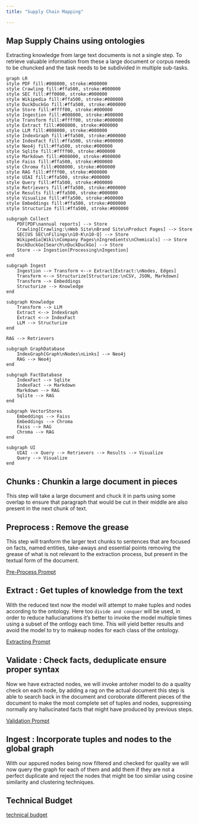 ```yaml
---
title: "Supply Chain Mapping"

---
```


## Map Supply Chains using ontologies


Extracting knowledge from large text documents is not a single step.
To retrieve valuable information from these a large document or corpus needs to be chuncked and the task needs to be subdivided in multiple sub-tasks.

```mermaid
graph LR
style PDF fill:#008000, stroke:#000000
style Crawling fill:#ffa500, stroke:#000000
style SEC fill:#ff0000, stroke:#000000
style Wikipedia fill:#ffa500, stroke:#000000
style DuckDuckGo fill:#ffa500, stroke:#000000
style Store fill:#ffff00, stroke:#000000
style Ingestion fill:#008000, stroke:#000000
style Transform fill:#ffff00, stroke:#000000
style Extract fill:#008000, stroke:#000000
style LLM fill:#008000, stroke:#000000
style IndexGraph fill:#ffa500, stroke:#000000
style IndexFact fill:#ffa500, stroke:#000000
style Neo4j fill:#ffa500, stroke:#000000
style Sqlite fill:#ffff00, stroke:#000000
style Markdown fill:#008000, stroke:#000000
style Faiss fill:#ffa500, stroke:#000000
style Chroma fill:#008000, stroke:#000000
style RAG fill:#ffff00, stroke:#000000
style UIAI fill:#ffa500, stroke:#000000
style Query fill:#ffa500, stroke:#000000
style Retrievers fill:#ffa500, stroke:#000000
style Results fill:#ffa500, stroke:#000000
style Visualize fill:#ffa500, stroke:#000000
style Embeddings fill:#ffa500, stroke:#000000
style Structurize fill:#ffa500, stroke:#000000

subgraph Collect
    PDF[PDF\nannual reports] --> Store
    Crawling[Crawling:\nWeb Site\nBrand Site\nProduct Pages] --> Store
    SEC[US SEC\nFilings\n10-K\n10-Q] --> Store
    Wikipedia[Wiki\nCompany Pages\nIngredients\nChemicals] --> Store
    DuckDuckGo[Search\nDuckDuckGo] --> Store
    Store --> Ingestion[Processing\nIngestion]
end

subgraph Ingest
    Ingestion --> Transform <--> Extract[Extract:\nNodes, Edges]
    Transform <--> Structurize[Structurize:\nCSV, JSON, Markdown]
    Transform --> Embeddings
    Structurize --> Knowledge
end

subgraph Knowledge
    Transform --> LLM
    Extract <--> IndexGraph
    Extract <--> IndexFact
    LLM --> Structurize
end

RAG --> Retrievers

subgraph GraphDatabase
    IndexGraph[Graph\nNodes\nLinks] --> Neo4j 
    RAG --> Neo4j
end

subgraph FactDatabase
    IndexFact --> Sqlite 
    IndexFact --> Markdown
    Markdown --> RAG
    Sqlite --> RAG
end

subgraph VectorStores
    Embeddings --> Faiss
    Embeddings --> Chroma
    Faiss --> RAG
    Chroma --> RAG
end

subgraph UI
    UIAI --> Query --> Retrievers --> Results --> Visualize
    Query --> Visualize
end

```

## Chunks : Chunkin a large document in pieces

This step will take a large document and chuck it in parts using some overlap to ensure that paragraph that would be cut in their middle are also present in the next chunk of text.

## Preprocess : Remove the grease

This step will tranform the larger text chunks to sentences that are focused on facts, named entities, take-aways and essential points removing the grease of what is not relevant to the extraction process, but present in the textual form of the document.

[Pre-Process Prompt](./Prompt_Extraction_preprocess.qmd)

## Extract : Get tuples of knowledge from the text

With the reduced text now the model will attempt to make tuples and nodes according to the ontology. Here too `divide and conquer` will be used, in order to reduce hallucianations it's better to invoke the model multiple times using a subset of the ontlogy each time. This will yield better results and avoid the model to try to makeup nodes for each class of the ontology.

[Extracting Prompt](./Prompt_Extraction.qmd)

## Validate : Check facts, deduplicate ensure proper syntax

Now we have extracted nodes, we will invoke antoher model to do a quality check on each node, by adding a rag on the actual document this step is able to search back in the document and coroborate different pieces of the document to make the most complete set of tuples and nodes, suppressing normally any hallucinated facts that might have produced by previous steps.

[Validation Prompt](./Prompt_Extraction_validation.qmd)

## Ingest : Incorporate tuples and nodes to the global graph

With our appured nodes being now filtered and checked for quality we will now query the graph for each of them and add them if they are not a perfect duplicate and reject the nodes that might be too similar using cosine similarity and clustering techniques.

## Technical Budget

[technical budget](./technicalbudget.qmd)